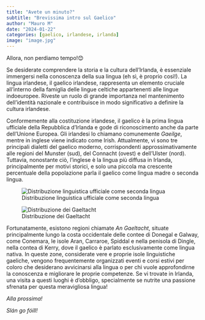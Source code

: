 ```yaml
---
title: "Avete un minuto?"
subtitle: "Brevissima intro sul Gaelico"
author: "Mauro M"
date: "2024-01-22"
categories: [gaelico, irlandese, irlanda]
image: "image.jpg"
---
```


Allora, non perdiamo tempo!😊

Se desiderate comprendere la storia e la cultura dell'Irlanda, è essenziale immergersi nella conoscenza della sua lingua (eh sì, è proprio così!). La lingua irlandese, il gaelico irlandese, rappresenta un elemento cruciale all'interno della famiglia delle lingue celtiche appartenenti alle lingue indoeuropee. Riveste un ruolo di grande importanza nel mantenimento dell'identità nazionale e contribuisce in modo significativo a definire la cultura irlandese.

Conformemente alla costituzione irlandese, il gaelico è la prima lingua ufficiale della Repubblica d'Irlanda e gode di riconoscimento anche da parte dell'Unione Europea. Gli irlandesi lo chiamano comunemente *Gaeilge*, mentre in inglese viene indicato come Irish. Attualmente, vi sono tre principali dialetti del gaelico moderno, corrispondenti approssimativamente alle regioni del Munster (sud), del Connacht (ovest) e dell'Ulster (nord). Tuttavia, nonostante ciò, l'inglese è la lingua più diffusa in Irlanda, principalmente per motivi storici, e solo una piccola ma crescente percentuale della popolazione parla il gaelico come lingua madre o seconda lingua.

::: {layout-ncol="2"}

![Distribuzione linguistica ufficiale come seconda lingua](https://upload.wikimedia.org/wikipedia/commons/8/86/Cainteoirí_Gaeilge_-_Irish_Speakers.svg)

![Distribuzione dei Gaeltacht](https://upload.wikimedia.org/wikipedia/commons/1/10/Gaeltacht.svg)

:::

Fortunatamente, esistono regioni chiamate *An Gaeltacht*, situate principalmente lungo la costa occidentale delle contee di Donegal e Galway, come Conemara, le isole Aran, Carraroe, Spiddal e nella penisola di Dingle, nella contea di Kerry, dove il gaelico è parlato esclusivamente come lingua nativa. In queste zone, considerate vere e proprie isole linguistiche gaeliche, vengono frequentemente organizzati eventi e corsi estivi per coloro che desiderano avvicinarsi alla lingua o per chi vuole approfondirne la conoscenza e migliorare le proprie competenze. Se vi trovate in Irlanda, una visita a questi luoghi è d'obbligo, specialmente se nutrite una passione sfrenata per questa meravigliosa lingua!

*Alla prossima!*

*Slán go fóill!*
